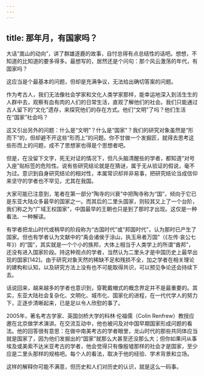 ```yaml
---
---
---
```

title: 那年月，有国家吗？
---




大话“嵩山的动向”，讲了群雄逐鹿的故事，自忖总得有点总结性的话吧。想想，不知道的比知道的要多得多。最想写的，居然还是个问句：那个风云激荡的年代，有国家吗？

这应当是个最基本的问题，但却是充满争议，无法给出确切答案的问题。

作为考古人，我们无法像社会学家和文化人类学家那样，能幸运地深入到活生生的人群中去，观察有血有肉的人们的日常生活，直观了解他们的社会。我们只能通过古人留下的“文化”遗存，来探究他们的存在方式。他们“文明”了吗？他们生活在“国家”社会吗？

这又引出另外的问题：什么是“文明”？什么是“国家”？我们的研究对象虽然是“形而下”的，但却避不开这些“形而上”的问题。你不甘做一个发掘匠，就得去思考这些形而上的问题，成不了思想家也得是个思想者吧。

但是，在没留下文字，死无对证的情况下，但凡头脑清醒些的学者，都知道“对号入座”贴标签的危险性。说有些研究结论就是在猜谜，属于无从验证的假说，毫不为过。意识到自身研究结论的相对性，本属常识却并非易事，把研究结论当成信仰来坚守的学者也不罕见，尤其在我国。

大家可能已注意到，笔者在第一部分“陶寺的兴衰”中把陶寺称为“国”，倾向于它已是东亚大陆众多最早的国家之一。而其后的二里头国家，则较其又上了一个台阶，我们称之为“广域王权国家”，中国最早的王朝也只是到了那时才出现。这仅是一种看法、一种解读。

有学者把龙山时代或稍早的阶段称为“古国时代”或“邦国时代”，认为那时已产生了国家。但也有学者认为文献中的“禹会诸侯于涂山，执玉帛者万国”（《左传·哀公七年》）的“国”，其实就是一个个小的族邦，大体上相当于人类学上的所谓“酋邦”，还没有进入国家阶段。持这种观点的学者，当然认为二里头才是中国历史上最早出现的国家[142]。由于研究对象天然的稀缺不足和残损不全，加之学者在相关理论的建构和认知，以及研究方法上没有也不可能取得共识，可以预见争论还会持续下去。

话说回来，越来越多的学者也意识到，穿靴戴帽式的概念界定并不是最重要的。其实，东亚大陆社会复杂化、文明化、城市化、国家化的进程，在一代代学人的努力下，正逐步清晰起来，已是足以令人欣慰的事了。

2005年，著名考古学家、英国剑桥大学的科林·伦福儒（Colin Renfrew）教授应邀在北京做学术演讲。在交流互动中，他也被问及对中国早期国家形成问题的看法。他的回答很有意思：在做中南美考古的学者眼里，龙山时代的那些共同体应当就是国家了，因为他们发掘出的“国家”就那么大甚至还没那么大；但你如果问从事埃及或美索不达米亚考古的学者，他会觉得只有像殷墟那样的社会才是国家，至少应是二里头那样的规格吧。每个人的看法，取决于他的经验、学术背景和立场。

这样的解释你可能不满意，但历史和人们对历史的认识，就是这么一码事。